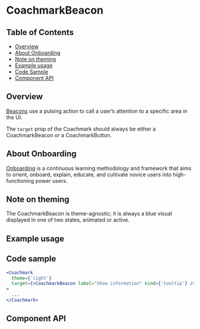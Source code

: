 
# CoachmarkBeacon

## Table of Contents

- [Overview](#overview)
- [About Onboarding](#about-onboarding)
- [Note on theming](#note-on-theming)
- [Example usage](#example-usage)
- [Code Sample](#code-sample)
- [Component API](#component-api)

## Overview

[Beacons](https://pages.github.ibm.com/cdai-design/pal/components/onboarding/coachmark/usage#tooltip)
use a pulsing action to call a user’s attention to a specific area in the UI.

The `target` prop of the Coachmark should always be either a CoachmarkBeacon or
a CoachmarkButton.

## About Onboarding

[Onboarding](https://pages.github.ibm.com/security/security-design/department/end-to-end-experiences/onboarding/overview/)
is a continuous learning methodology and framework that aims to orient, onboard,
explain, educate, and cultivate novice users into high-functioning power users.

## Note on theming

The CoachmarkBeacon is theme-agnostic; it is always a blue visual displayed in
one of two states, animated or active.

## Example usage

<Canvas className="coachmarkExample" withSource="none">
  <div className="CoachmarkBaseExampleUsage">
    <Story of={CoachmarkBeaconStories.coachmarkBeacon} />
  </div>
</Canvas>

## Code sample

```jsx
<Coachmark
  theme={'light'}
  target={<CoachmarkBeacon label="Show information" kind={'tooltip'} />}
>
  ...
</Coachmark>
```

## Component API

<Controls />
